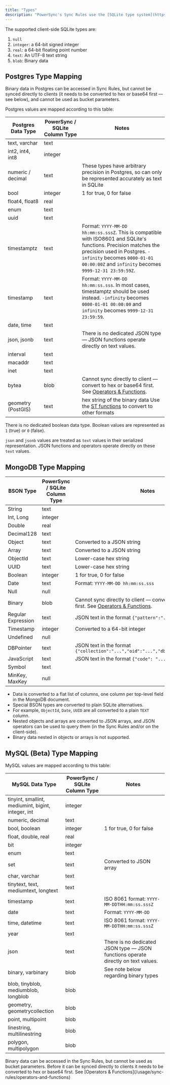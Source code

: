 ```yaml
---
title: "Types"
description: "PowerSync's Sync Rules use the [SQLite type system](https://www.sqlite.org/datatype3.html)."
---
```


The supported client-side SQLite types are:

1. `null`
2. `integer`: a 64-bit signed integer
3. `real`: a 64-bit floating point number
4. `text`: An UTF-8 text string
5. `blob`: Binary data

## <Icon icon="elephant" iconType="solid" size={32}/> Postgres Type Mapping

Binary data in Postgres can be accessed in Sync Rules, but cannot be synced directly to clients (it needs to be converted to hex or base64 first — see below), and cannot be used as bucket parameters.

Postgres values are mapped according to this table:

| Postgres Data Type | PowerSync / SQLite Column Type | Notes                                                                                                                                                                                                                                   |
|--------------------|--------------------------------|-----------------------------------------------------------------------------------------------------------------------------------------------------------------------------------------------------------------------------------------|
| text, varchar      | text                           |                                                                                                                                                                                                                                         |
| int2, int4, int8   | integer                        |                                                                                                                                                                                                                                         |
| numeric / decimal  | text                           | These types have arbitrary precision in Postgres, so can only be represented accurately as text in SQLite                                                                                                                               |
| bool               | integer                        | 1 for true, 0 for false                                                                                                                                                                                                                 |
| float4, float8     | real                           |                                                                                                                                                                                                                                         |
| enum               | text                           |                                                                                                                                                                                                                                         |
| uuid               | text                           |                                                                                                                                                                                                                                         |
| timestamptz        | text                           | Format: `YYYY-MM-DD hh:mm:ss.sssZ`. This is compatible with ISO8601 and SQLite's functions. Precision matches the precision used in Postgres. `-infinity` becomes `0000-01-01 00:00:00Z` and `infinity` becomes `9999-12-31 23:59:59Z`. |
| timestamp          | text                           | Format: `YYYY-MM-DD hh:mm:ss.sss`. In most cases, timestamptz should be used instead. `-infinity` becomes `0000-01-01 00:00:00` and `infinity` becomes `9999-12-31 23:59:59`.                                                           |
| date, time         | text                           |                                                                                                                                                                                                                                         |
| json, jsonb        | text                           | There is no dedicated JSON type — JSON functions operate directly on text values.                                                                                                                                                       |
| interval           | text                           |                                                                                                                                                                                                                                         |
| macaddr            | text                           |                                                                                                                                                                                                                                         |
| inet               | text                           |                                                                                                                                                                                                                                         |
| bytea              | blob                           | Cannot sync directly to client — convert to hex or base64 first. See [Operators & Functions](/usage/sync-rules/operators-and-functions).                                                                                                |
| geometry (PostGIS) | text                           | hex string of the binary data Use the [ST functions](/usage/sync-rules/operators-and-functions#functions) to convert to other formats                                                                                                   |

There is no dedicated boolean data type. Boolean values are represented as `1` (true) or `0` (false).

`json` and `jsonb` values are treated as `text` values in their serialized representation. JSON functions and operators operate directly on these `text` values.

## <Icon icon="leaf" iconType="solid" size={32}/> MongoDB Type Mapping

| BSON Type          | PowerSync / SQLite Column Type | Notes                                                                                                                                    |
|--------------------|--------------------------------|------------------------------------------------------------------------------------------------------------------------------------------|
| String             | text                           |                                                                                                                                          |
| Int, Long          | integer                        |                                                                                                                                          |
| Double             | real                           |                                                                                                                                          |
| Decimal128         | text                           |                                                                                                                                          |
| Object             | text                           | Converted to a JSON string                                                                                                               |
| Array              | text                           | Converted to a JSON string                                                                                                               |
| ObjectId           | text                           | Lower-case hex string                                                                                                                    |
| UUID               | text                           | Lower-case hex string                                                                                                                    |
| Boolean            | integer                        | 1 for true, 0 for false                                                                                                                  |
| Date               | text                           | Format: `YYYY-MM-DD hh:mm:ss.sss`                                                                                                        |
| Null               | null                           |                                                                                                                                          |
| Binary             | blob                           | Cannot sync directly to client — convert to hex or base64 first. See [Operators & Functions](/usage/sync-rules/operators-and-functions). |
| Regular Expression | text                           | JSON text in the format `{"pattern":"...","options":"..."}`                                                                              |
| Timestamp          | integer                        | Converted to a 64-bit integer                                                                                                            |
| Undefined          | null                           |                                                                                                                                          |
| DBPointer          | text                           | JSON text in the format `{"collection":"...","oid":"...","db":"...","fields":...}`                                                       |
| JavaScript         | text                           | JSON text in the format `{"code": "...", "scope": ...}`                                                                                  |
| Symbol             | text                           |                                                                                                                                          |
| MinKey, MaxKey     | null                           |                                                                                                                                          |

* Data is converted to a flat list of columns, one column per top-level field in the MongoDB document.
* Special BSON types are converted to plain SQLite alternatives.
* For example, `ObjectId`, `Date`, `UUID` are all converted to a plain `TEXT` column.
* Nested objects and arrays are converted to JSON arrays, and JSON operators can be used to query them (in the Sync Rules and/or on the client-side).
* Binary data nested in objects or arrays is not supported.

## <Icon icon="dolphin" iconType="solid" size={32}/> MySQL (Beta) Type Mapping

MySQL values are mapped according to this table:

| MySQL Data Type                                    | PowerSync / SQLite Column Type | Notes                                                                             |
|----------------------------------------------------|--------------------------------|-----------------------------------------------------------------------------------|
| tinyint, smallint, mediumint, bigint, integer, int | integer                        |                                                                                   |
| numeric, decimal                                   | text                           |                                                                                   |
| bool, boolean                                      | integer                        | 1 for true, 0 for false                                                           |
| float, double, real                                | real                           |                                                                                   |
| bit                                                | integer                        |                                                                                   |
| enum                                               | text                           |                                                                                   |
| set                                                | text                           | Converted to JSON array                                                           |
| char, varchar                                      | text                           |                                                                                   |
| tinytext, text, mediumtext, longtext               | text                           |                                                                                   |
| timestamp                                          | text                           | ISO 8061 format: `YYYY-MM-DDTHH:mm:ss.sssZ`                                       |
| date                                               | text                           | Format: `YYYY-MM-DD`                                                              |
| time, datetime                                     | text                           | ISO 8061 format: `YYYY-MM-DDTHH:mm:ss.sssZ`                                       |
| year                                               | text                           |                                                                                   |
| json                                               | text                           | There is no dedicated JSON type — JSON functions operate directly on text values. |
| binary, varbinary                                  | blob                           | See note below regarding binary types                                             |
| blob, tinyblob, mediumblob, longblob               | blob                           |                                                                                   |
| geometry, geometrycollection                       | blob                           |                                                                                   |
| point, multipoint                                  | blob                           |                                                                                   |
| linestring, multilinestring                        | blob                           |                                                                                   |
| polygon, multipolygon                              | blob                           |                                                                                   |

<Info>
    Binary data can be accessed in the Sync Rules, but cannot be used as bucket parameters. Before it can be synced directly to clients it needs to be converted to hex or base64 first.
    See [Operators & Functions](/usage/sync-rules/operators-and-functions)
</Info>
